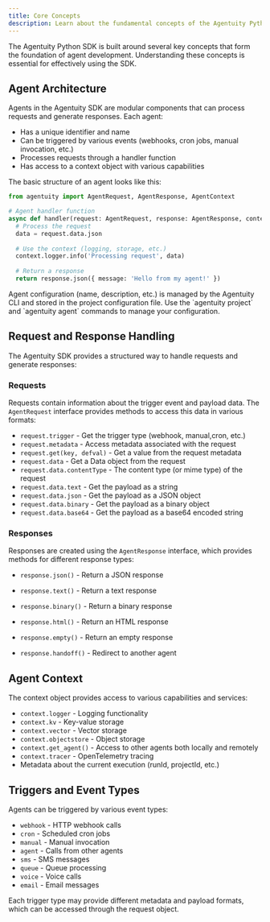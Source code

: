 ```yaml
---
title: Core Concepts
description: Learn about the fundamental concepts of the Agentuity Python SDK
---
```


The Agentuity Python SDK is built around several key concepts that form the foundation of agent development. Understanding these concepts is essential for effectively using the SDK.

## Agent Architecture

Agents in the Agentuity SDK are modular components that can process requests and generate responses. Each agent:

- Has a unique identifier and name
- Can be triggered by various events (webhooks, cron jobs, manual invocation, etc.)
- Processes requests through a handler function
- Has access to a context object with various capabilities

The basic structure of an agent looks like this:

```python
from agentuity import AgentRequest, AgentResponse, AgentContext

# Agent handler function
async def handler(request: AgentRequest, response: AgentResponse, context: AgentContext):
  # Process the request
  data = request.data.json
  
  # Use the context (logging, storage, etc.)
  context.logger.info('Processing request', data)
  
  # Return a response
  return response.json({ message: 'Hello from my agent!' })
```

<Callout type="warn" title="Configuration">
  Agent configuration (name, description, etc.) is managed by the Agentuity CLI and stored in the project configuration file.
  Use the `agentuity project` and `agentuity agent` commands to manage your configuration.
</Callout>

## Request and Response Handling

The Agentuity SDK provides a structured way to handle requests and generate responses:

### Requests

Requests contain information about the trigger event and payload data. The `AgentRequest` interface provides methods to access this data in various formats:

- `request.trigger` - Get the trigger type (webhook, manual,cron, etc.)
- `request.metadata` - Access metadata associated with the request
- `request.get(key, defval)` - Get a value from the request metadata
- `request.data` - Get a Data object from the request
- `request.data.contentType` - The content type (or mime type) of the request
- `request.data.text` - Get the payload as a string
- `request.data.json` - Get the payload as a JSON object
- `request.data.binary` - Get the payload as a binary object
- `request.data.base64` - Get the payload as a base64 encoded string

### Responses

Responses are created using the `AgentResponse` interface, which provides methods for different response types:

- `response.json()` - Return a JSON response
- `response.text()` - Return a text response
- `response.binary()` - Return a binary response
- `response.html()` - Return an HTML response
- `response.empty()` - Return an empty response

- `response.handoff()` - Redirect to another agent

## Agent Context

The context object provides access to various capabilities and services:

- `context.logger` - Logging functionality
- `context.kv` - Key-value storage
- `context.vector` - Vector storage
- `context.objectstore` - Object storage
- `context.get_agent()` - Access to other agents both locally and remotely
- `context.tracer` - OpenTelemetry tracing
- Metadata about the current execution (runId, projectId, etc.)

## Triggers and Event Types

Agents can be triggered by various event types:

- `webhook` - HTTP webhook calls
- `cron` - Scheduled cron jobs
- `manual` - Manual invocation
- `agent` - Calls from other agents
- `sms` - SMS messages
- `queue` - Queue processing
- `voice` - Voice calls
- `email` - Email messages

Each trigger type may provide different metadata and payload formats, which can be accessed through the request object.
